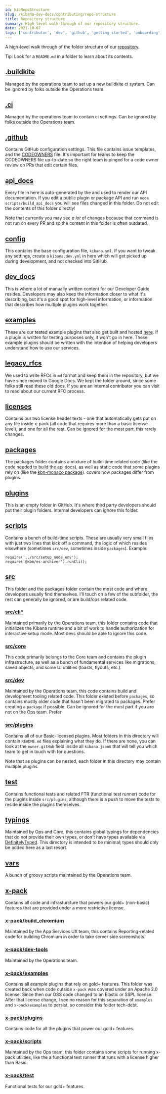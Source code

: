 ```yaml
---
id: kibRepoStructure
slug: /kibana-dev-docs/contributing/repo-structure
title: Repository structure
summary: High level walk-through of our repository structure.
date: 2021-10-07
tags: ['contributor', 'dev', 'github', 'getting started', 'onboarding', 'kibana']
---
```


A high-level walk through of the folder structure of our [repository](https://github.com/elastic/kibana).

Tip: Look for a `README.md` in a folder to learn about its contents.

## [.buildkite](https://github.com/elastic/kibana/tree/master/.buildkite)

Managed by the operations team to set up a new buildkite ci system. Can be ignored by folks outside the Operations team.

## [.ci](https://github.com/elastic/kibana/tree/master/.ci) 

Managed by the operations team to contain ci settings. Can be ignored by folks outside the Operations team.

## [.github](https://github.com/elastic/kibana/tree/master/.github)

Contains GitHub configuration settings. This file contains issue templates, and the [CODEOWNERS](https://github.com/elastic/kibana/blob/master/.github/CODEOWNERS) file. It's important for teams to keep the CODEOWNERS file up-to-date so the right team is pinged for a code owner review on PRs that edit certain files.

## [api_docs](https://github.com/elastic/kibana/tree/master/api_docs)

Every file in here is auto-generated by the <DocLink id="kibDevDocsApiWelcome" text="API Docs system"/> and used to render our API documentation. If you edit a public plugin or package API and run `node scripts/build_api_docs` you will see files changed in this folder. Do not edit the contents of this folder directly!

Note that currently you may see _a lot_ of changes because that command is not run on every PR and so the content in this folder is often outdated.

## [config](https://github.com/elastic/kibana/tree/master/config)

This contains the base configuration file, `kibana.yml`. If you want to tweak any settings, create a `kibana.dev.yml` in here which will get picked up during development, and not checked into GitHub.

## [dev_docs](https://github.com/elastic/kibana/tree/master/dev_docs)

This is where a lot of manually written content for our Developer Guide resides. Developers may also keep the information closer to what it's describing, but it's a good spot for high-level information, or information that describes how multiple plugins work together.

## [examples](https://github.com/elastic/kibana/tree/master/examples)

These are our tested example plugins that also get built and hosted [here](https://demo.kibana.dev/8.0/app/developerExamples). If a plugin is written for testing purposes only, it won't go in here. These example plugins should be written with the intention of helping developers understand how to use our services.

## [legacy_rfcs](https://github.com/elastic/kibana/tree/master/legacy_rfcs)

We used to write RFCs in `md` format and keep them in the repository, but we have since moved to Google Docs. We kept the folder around, since some folks still read these old docs. If you are an internal contributor you can visit <DocLink id="ktRFCProcess" text="this document"/> to read about our current RFC process.

## [licenses](https://github.com/elastic/kibana/tree/master/licenses)

Contains our two license header texts - one that automatically gets put on any file inside x-pack (all code that requires more than a basic license level), and one for all the rest. Can be ignored for the most part, this rarely changes.

## [packages](https://github.com/elastic/kibana/tree/master/packages)

The packages folder contains a mixture of build-time related code (like the [code needed to build the api docs](https://github.com/elastic/kibana/tree/master/packages/kbn-docs-utils)), as well as static code that some plugins rely on (like the [kbn-monaco package](https://github.com/elastic/kibana/tree/master/packages/kbn-monaco)). <DocLink id="kibPlatformIntro" section="1000-foot-view" text="This document"/> covers how packages differ from plugins.

## [plugins](https://github.com/elastic/kibana/tree/master/plugins)

This is an empty folder in GitHub. It's where third party developers should put their plugin folders. Internal developers can ignore this folder.

## [scripts](https://github.com/elastic/kibana/tree/master/scripts)

Contains a bunch of build-time scripts. These are usually very small files with just two lines that kick off a command, the logic of which resides elsewhere (sometimes `src/dev`, sometimes inside `packages`).
Example:
```
require('../src/setup_node_env');
require('@kbn/es-archiver').runCli();
```

## [src](https://github.com/elastic/kibana/tree/master/src)

This folder and the packages folder contain the most code and where developers usually find themselves. I'll touch on a few of the subfolder, the rest can generally be ignored, or are build/ops related code.

### [src/cli*](https://github.com/elastic/kibana/tree/master/src/cli)

Maintained primarily by the Operations team, this folder contains code that initializes the Kibana runtime and a bit of work to handle authorization for interactive setup mode.  Most devs should be able to ignore this code.

### [src/core](https://github.com/elastic/kibana/tree/master/src/core)

This code primarily belongs to the Core team and contains the plugin infrastructure, as well as a bunch of fundamental services like migrations, saved objects, and some UI utilities (toasts, flyouts, etc.).

### [src/dev](https://github.com/elastic/kibana/tree/master/src/dev)

Maintained by the Operations team, this code contains build and development tooling related code. This folder existed before `packages`, so contains mostly older code that hasn't been migrated to packages. Prefer creating a `package` if possible. Can be ignored for the most part if you are not on the Ops team. Prefer 

### [src/plugins](https://github.com/elastic/kibana/tree/master/src/plugins)

Contains all of our Basic-licensed plugins. Most folders in this directory will contain `README.md` files explaining what they do. If there are none, you can look at the `owner.gitHub` field inside all `kibana.json`s that will tell you which team to get in touch with for questions.

Note that as plugins can be nested, each folder in this directory may contain multiple plugins.

## [test](https://github.com/elastic/kibana/tree/master/test)

Contains functional tests and related FTR (functional test runner) code for the plugins inside `src/plugins`, although there is a push to move the tests to reside inside the plugins themselves.

## [typings](https://github.com/elastic/kibana/tree/master/typings)

Maintained by Ops and Core, this contains global typings for dependencies that do not provide their own types, or don't have types available via [DefinitelyTyped](https://definitelytyped.org). This directory is intended to be minimal; types should only be added here as a last resort.

## [vars](https://github.com/elastic/kibana/tree/master/vars)

A bunch of groovy scripts maintained by the Operations team.

## [x-pack](https://github.com/elastic/kibana/tree/master/x-pack)

Contains all code and infrasturcture that powers our gold+ (non-basic) features that are provided under a more restrictive license.

### [x-pack/build_chromium](https://github.com/elastic/kibana/tree/master/x-pack/build_chromium)

Maintained by the App Services UX team, this contains Reporting-related code for building Chromium in order to take server side screenshots.

### [x-pack/dev-tools](https://github.com/elastic/kibana/tree/master/x-pack/dev-tools)

Maintained by the Operations team.

### [x-pack/examples](https://github.com/elastic/kibana/tree/master/x-pack/examples)

Contains all example plugins that rely on gold+ features. This folder was created back when code outside `x-pack` was covered under an Apache 2.0 license. Since then our OSS code changed to an Elastic or SSPL license. After that license change, I see no reason for this separation of `examples` and `x-pack/examples` to persist, so consider this folder tech-debt.

### [x-pack/plugins](https://github.com/elastic/kibana/tree/master/x-pack/plugins)

Contains code for all the plugins that power our gold+ features.

### [x-pack/scripts](https://github.com/elastic/kibana/tree/master/x-pack/scripts)

Maintained by the Ops team, this folder contains some scripts for running x-pack utilities, like the a functional test runner that runs with a license higher than Basic.

### [x-pack/test](https://github.com/elastic/kibana/tree/master/x-pack/test)

Functional tests for our gold+ features.




